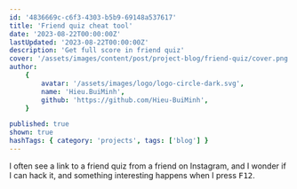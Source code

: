 ```yaml
---
id: '4836669c-c6f3-4303-b5b9-69148a537617'
title: 'Friend quiz cheat tool'
date: '2023-08-22T00:00:00Z'
lastUpdated: '2023-08-22T00:00:00Z'
description: 'Get full score in friend quiz'
cover: '/assets/images/content/post/project-blog/friend-quiz/cover.png'
author:
    {
        avatar: '/assets/images/logo/logo-circle-dark.svg',
        name: 'Hieu.BuiMinh',
        github: 'https://github.com/Hieu-BuiMinh',
    }

published: true
shown: true
hashTags: { category: 'projects', tags: ['blog'] }
---
```


I often see a link to a friend quiz from a friend on Instagram, and I wonder if I can hack it, and something interesting happens when I press <kbd>F12</kbd>.
